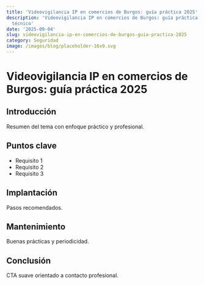 ```yaml
---
title: 'Videovigilancia IP en comercios de Burgos: guía práctica 2025'
description: 'Videovigilancia IP en comercios de Burgos: guía práctica 2025 — artículo
  técnico'
date: '2025-09-04'
slug: videovigilancia-ip-en-comercios-de-burgos-guia-practica-2025
category: Seguridad
image: /images/blog/placeholder-16x9.svg
---
```


# Videovigilancia IP en comercios de Burgos: guía práctica 2025

## Introducción

Resumen del tema con enfoque práctico y profesional.

## Puntos clave

- Requisito 1
- Requisito 2
- Requisito 3

## Implantación

Pasos recomendados.

## Mantenimiento

Buenas prácticas y periodicidad.

## Conclusión

CTA suave orientado a contacto profesional.
